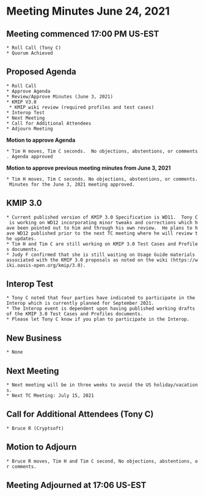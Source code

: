 = Meeting Minutes June 24, 2021 =
== Meeting commenced 17:00 PM US-EST ==
 * Roll Call (Tony C)
 * Quorum Achieved

== Proposed Agenda ==
 * Roll Call
 * Approve Agenda
 * Review/Approve Minutes (June 3, 2021)
 * KMIP V3.0
  * KMIP wiki review (required profiles and test cases)
 * Interop Test
 * Next Meeting
 * Call for Additional Attendees
 * Adjourn Meeting

'''Motion to approve Agenda'''

 * Tim H moves, Tim C seconds.  No objections, abstentions, or comments. Agenda approved

'''Motion to approve previous meeting minutes from June 3, 2021'''

 * Tim H moves, Tim C seconds. No objections, abstentions, or comments. Minutes for the June 3, 2021 meeting approved.

== KMIP 3.0 ==
 * Current published version of KMIP 3.0 Specification is WD11.  Tony C is working on WD12 incorporating minor tweaks and corrections which have been pointed out to him and through his own review.  He plans to have WD12 published prior to the next TC meeting where he will review the updates.
 * Tim H and Tim C are still working on KMIP 3.0 Test Cases and Profiles documents.
 * Judy F confirmed that she is still waiting on Usage Guide materials associated with the KMIP 3.0 proposals as noted on the wiki (https://wiki.oasis-open.org/kmip/3.0).

== Interop Test ==
 * Tony C noted that four parties have indicated to participate in the Interop which is currently planned for September 2021.
 * The Interop event is dependent upon having published working drafts of the KMIP 3.0 Test Cases and Profiles documents.
 * Please let Tony C know if you plan to participate in the Interop.

== New Business ==
 * None

== Next Meeting ==
 * Next meeting will be in three weeks to avoid the US holiday/vacations.
 * Next TC Meeting: July 15, 2021

== Call for Additional Attendees (Tony C) ==
 * Bruce R (Cryptsoft)

== Motion to Adjourn ==
 * Bruce R moves, Tim H and Tim C second, No objections, abstentions, or comments.

== Meeting Adjourned at 17:06 US-EST ==
